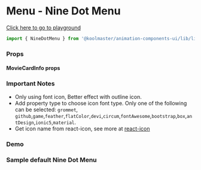 
<Meta title="Overview/Menu/9Dot Menu" component={NineDotMenu} />

# Menu - Nine Dot Menu

[Click here to go to playground](/?path=/story/library-menu-ninedotmenu--default)

```javascript
import { NineDotMenu } from '@koolmaster/animation-components-ui/lib/library';
```

### Props

<ArgsTable of={NineDotMenu} />

#### MovieCardInfo props

<JSONPretty data={ninedotData} />

### Important Notes

- Only using font icon, Better effect with outline icon.
- Add property type to choose icon font type. Only one of the following can be selected: `grommet`, `github`,`game`,`feather`,`flatColor`,`devi`,`circum`,`fontAwesome`,`bootstrap`,`box`,`antDesign`,`ionic5`,`material`.
- Get icon name from react-icon, see more at [react-icon](https://react-icons.github.io/react-icons)

### Demo

<Canvas>
  <h3>Sample default Nine Dot Menu</h3>
  <Story id="library-menu-ninedotmenu--default" />
</Canvas>
